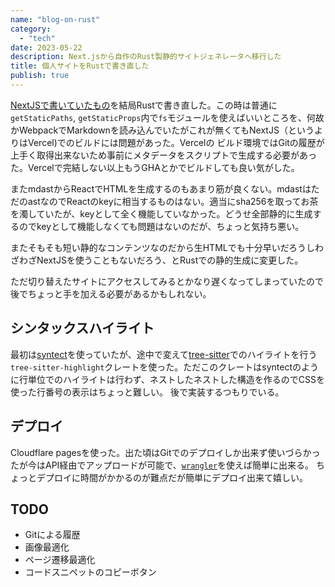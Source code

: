 ```yaml
---
name: "blog-on-rust"
category:
  - "tech"
date: 2023-05-22
description: Next.jsから自作のRust製静的サイトジェネレータへ移行した
title: 個人サイトをRustで書き直した
publish: true
---
```


[NextJSで書いていたもの](./blog-on-nextjs.html)を結局Rustで書き直した。この時は普通に`getStaticPaths`, `getStaticProps`内で`fs`モジュールを使えばいいところを、何故かWebpackでMarkdownを読み込んでいたがこれが無くてもNextJS（というよりはVercel)でのビルドには問題があった。Vercelの
ビルド環境ではGitの履歴が上手く取得出来ないため事前にメタデータをスクリプトで生成する必要があった。Vercelで完結しない以上もうGHAとかでビルドしても良い気がした。

またmdastからReactでHTMLを生成するのもあまり筋が良くない。mdastはただのastなのでReactのkeyに相当するものはない。適当にsha256を取ってお茶を濁していたが、keyとして全く機能していなかった。どうせ全部静的に生成するのでkeyとして機能しなくても問題はないのだが、ちょっと気持ち悪い。

またそもそも短い静的なコンテンツなのだから生HTMLでも十分早いだろうしわざわざNextJSを使うこともないだろう、とRustでの静的生成に変更した。

ただ切り替えたサイトにアクセスしてみるとかなり遅くなってしまっていたので後でちょっと手を加える必要があるかもしれない。

## シンタックスハイライト

最初は[syntect](https://github.com/trishume/syntect)を使っていたが、途中で変えて[tree-sitter](https://tree-sitter.github.io/tree-sitter/)でのハイライトを行う`tree-sitter-highlight`クレートを使った。ただこのクレートはsyntectのように行単位でのハイライトは行わず、ネストしたネストした構造を作るのでCSSを使った行番号の表示はちょっと難しい。
後で実装するつもりでいる。

## デプロイ

Cloudflare pagesを使った。出た頃はGitでのデプロイしか出来ず使いづらかったが今はAPI経由でアップロードが可能で、[`wrangler`](https://developers.cloudflare.com/workers/wrangler/)を使えば簡単に出来る。
ちょっとデプロイに時間がかかるのが難点だが簡単にデプロイ出来て嬉しい。

## TODO

- Gitによる履歴
- 画像最適化
- ページ遷移最適化
- コードスニペットのコピーボタン
